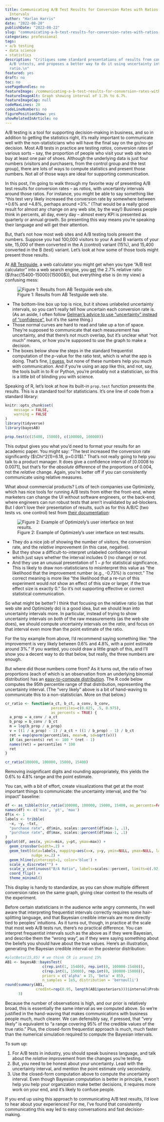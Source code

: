 ```yaml
---
title: Communicating A/B Test Results for Conversion Rates with Ratios and Uncertainty
  Intervals
author: "Harlan Harris"
date: "2022-08-20"
publishDate: "2022-08-22"
slug: "communicating-a-b-test-results-for-conversion-rates-with-ratios-and-uncertainty-intervals"
categories: professional
tags:
- a/b testing
- data science
- statistics
description: "Critiques some standard presentations of results from conversion rate
  A/B \ntests, and proposes a better way to do it using uncertainty intervals around\nthe
  ratio.\n"
featured: yes
draft: no
toc: no
usePageBundles: no
featureImage: /communicating-a-b-test-results-for-conversion-rates-with-ratios-and-uncertainty-intervals/images/00007b.png
featureImageAlt: Graph showing interval of 1.3% to 6.7%.
featureImageCap: null
codeMaxLines: 20
codeLineNumbers: no
figurePositionShow: yes
showRelatedInArticle: no
---
```


A/B testing is a tool for supporting decision-making in business, and so in 
addition to getting the statistics right, it's really important to 
communicate well with the non-statisticians who will have the final say on
the go/no-go decision. Most A/B tests in practice are testing _ratios_,
conversion rates of various sorts -- say, the proportion of people who visit
your web site who buy at least one pair of shoes. Although the underlying
data is just four numbers (visitors and purchasers, from the control group
and the test group), there are lots of ways to compute statistics and 
present those numbers. Not all of those ways are ideal for supporting communication.

In this post, I'm going to walk through my favorite way of presenting A/B
test results for conversion rates -- as _ratios_, with uncertainty intervals
around those ratios. For instance, you might be able to say something like
"this test very likely increased the conversion rate by somewhere between
+0.6% and +4.8%, perhaps around +3%." (That would be a really good result for almost any
change on any web site, by the way!) Business people think in percents, all
day, every day -- almost every KPI is presented as quarterly or annual growth.
So presenting this way means you're speaking their language and will get
their attention.

But, that's not how most web sites and A/B testing tools present the numbers.
Suppose you had 100,000 visitors to your A and B variants of your site, 
15,000 of them converted in the A (control) variant (15%), and 15,400
converted in the B (test) variant. Let's look at how some of those tools might
present those results.

At [AB Testguide](https://abtestguide.com/calc/), a web calculator you 
might get
when you type "A/B test calculator" into a web search engine,
you [get](https://abtestguide.com/calc/?ua=100000&ub=100000&ca=15000&cb=15400&tail=2) the 2.7% relative
ratio ($\frac{15400-15000}{15000$}), but everything else is (in my view) a
confusing mess:

![Figure 1: Results from AB Testguide web site.](images/abtestguide.png)

* The bottom-line box up top is nice, but it shows unlabeled uncertainty intervals,
so you can't really tell how uncertain each conversion rate is. (As an aside,
I often follow [Gelman's advice to use "uncertainty" instead of "confidence"](https://statmodeling.stat.columbia.edu/2010/12/21/lets_say_uncert/),
but it's the same thing.)
* Those normal curves are hard to read and take up a ton of space. 
They're supposed to communicate that each measurement has uncertainty, and that
there's not much overlap, but it's unclear what "not much" means, or how
you're supposed to use the graph to make a decision.
* The boxes below show the steps in the standard frequentist computation of
the $p$-value for the ratio test, which is what the app is doing. That's fine,
[I guess](https://www.tandfonline.com/doi/full/10.1080/00031305.2019.1583913), 
but none of these numbers help you much with communication. And if you're 
using an app like this, and not, say, the tools built in to R or Python,
you're probably not a statistician, so this is a little bit of
blinding you with science. 

Speaking of R, let's look at how its built-in `prop.test` function
presents the results. This is a standard tool for statisticians. It's one
line of code from a standard library:

```r
knitr::opts_chunk$set(
	message = FALSE,
	warning = FALSE
)
library(tidyverse)
library(bayesAB)
```

```r
prop.test(c(15400, 15000), c(100000, 100000))
```

This output gives you what you'd need to format your results for an academic
paper. You might say: "The test increased the conversion rate significantly
($\Chi^2(1)=6.18, p=0.01$)." That's not really going to help you talk
to a product manager. It does give a confidence interval
of [0.0008 to 0.0071], but that's for the _absolute_ difference of the
proportions of 0.004, not the _relative_ change. Again, you're better
off if you can consistently communicate using relative measures.

What about commercial products? Lots of tech companies use Optimizely,
which has nice tools for running A/B tests from either the front-end,
where marketers can change the UI without software engineers, or the
back-end, where engineers can run robust tests that aren't invalidated by
ad-blockers. But I don't love their presentation of results, such as
for this A/B/C (two tests vs. one control) test from
[their documentation](https://docs.developers.optimizely.com/experimentation/v4.0.0-full-stack/docs/analyze-results):

![Figure 2: Example of Optimizely's user interface on test results.](images/optimizely.png)

* They do a nice job of showing the number of visitors, the conversion
rate, and the _relative_ improvement (in this case, negative).
* But they show a difficult-to-interpret unlabeled confidence interval which
just says whether the interval includes 0 (no change) or not.
* And they use an unusual presentation of $1-p$ for statistical significance.
This is likely to draw non-statisticians to misinterpret this value as "the 
likelihood that the improvement number (e.g., -0.73%) is correct." The correct
meaning is more like
"the likelihood that a re-run of this experiment would _not_ show an effect of this
size or larger, if the true effect size is exactly 0." So it's not supporting
effective or correct statistical communication.

So what might be better? I think that focusing on the relative ratio (as 
that web site and Optimizely do) is a good idea, but we should lean into 
uncertainty intervals more. In particular, instead of trying to show uncertainty
intervals on _both_ of the raw measurements (as the web site does), we should
compute uncertainty intervals on the _ratio_, and focus on that interval even
more than the point estimate of the ratio. 

For the toy example from above, I'd recommend saying something like:
"the improvement is very likely between 0.6% and 4.8%, with a point estimate
around 3%." If you wanted, you could draw a little graph of this, and I'll
show you a decent way to do that below, but really,
the three numbers are enough.

But where did those numbers come from? As it turns out, the
ratio of two proportions (each of which is an observation from an underlying
binomial distribution) has an [easy-to-compute distribution](https://en.wikipedia.org/wiki/Binomial_distribution#Ratio_of_two_binomial_distributions).
The R code below computes the 95th percentile range of that distribution,
representing the uncertainty interval. (The "very likely" above is a bit
of hand-waving to communicate this to a non-statistician. More on that below.)

```r
cr_ratio <- function(a_ct, b_ct, a_conv, b_conv, 
                     percentiles=c(0.025, .5, 0.975),
                     as_percents = TRUE) {
  a_prop = a_conv / a_ct
  b_prop = b_conv / b_ct
  m = log(b_prop / a_prop)
  v = ((1 / a_prop) - 1) / a_ct + ((1 / b_prop) - 1) / b_ct
  ret = exp(qnorm(percentiles, mean=m, sd=sqrt(v)))
  if (as_percents) ret <- 100 * (ret - 1)
  names(ret) = percentiles * 100
  ret
}

cr_ratio(100000, 100000, 15000, 15400)
```

Removing insignificant digits and rounding appropriately, 
this yields the 0.6% to 4.8% range and the point estimate. 

You can, with a bit of effort, create visualizations that get at the most 
important things to communicate: the uncertainty interval, and the "no impact"
baseline:

```r
df <- as_tibble(t(cr_ratio(100000, 100000, 15000, 15400, as_percents=FALSE)))
names(df) <- c('min', 'pt', 'max')
df$x <- 1
labels <- tribble(
  ~x, ~y, ~txt,
  "purchase rate", df$min, scales::percent(df$min-1, .1),
  "purchase rate", df$max, scales::percent(df$max-1, .1)
) 
ggplot(df, aes(x, ymin=min, y=pt, ymax=max)) +
  geom_crossbar(width=.2) +
  geom_text(data=labels, mapping=aes(x=x, y=y, ymin=NULL, ymax=NULL, label=txt),
            nudge_x=.2) +
  geom_hline(yintercept=1, color='blue') +
  scale_x_discrete("") +
  scale_y_continuous("B/A Ratio", labels=scales::percent, limits=c(.92, 1.08)) +
  coord_flip() +
  theme_minimal()
```

This display is handy to standardize, as you can show multiple different
conversion rates on the same graph, giving clear context to the results of the
experiment.

Before certain statisticians in the audience write angry comments, 
I'm well aware that interpreting 
frequentist intervals correctly 
requires some hair-splitting language, and that Bayesian
credible intervals are more directly tied to peoples' intuitions. As it turns
out, though, in practice at the scale that most web A/B tests run, there's
no practical difference. You can interpret frequentist intervals such as
the above as if they were Bayesian, and describe them the "wrong way", as if
they were saying something about the beliefs you should have about the true
values. Here's an illustration, generating the Bayesian credible interval
on the posterior distribution:

```r
#plotBeta(15,85) # we think CR is around 15%
AB1 <- bayesAB::bayesTest(
                 c(rep.int(1, 15400), rep.int(0, 100000-15400)),
                 c(rep.int(1, 15000), rep.int(0, 100000-15000)),
                 priors = c('alpha' = 15, 'beta' = 85), 
                 n_samples = 1e5, distribution = 'bernoulli')
round(summary(AB1, 
              credInt=rep(0.95, length(AB1$posteriors)))$interval$Probability * 100,
      3)
```

Because the number of observations is high, and our prior is relatively broad,
this is essentially the same interval as we computed above. So we're justified
in the hand-waving that makes communications with business people much, much
clearer. We can defensibly say, if pressed, that "very likely" is equivalent to 
"a range covering 95% of the credible values of the true ratio." 
Plus, the closed-form frequentist approach is much, much faster than the numerical 
simulation required to compute the Bayesian intervals.

To sum up:

1. For A/B tests in industry, you should speak business language, and talk
about the _relative_ improvement from the changes you're testing.
2. But, you need to be honest about your uncertainty. Lead with the uncertainty
interval, and mention the point estimate only secondarily.
3. Use the closed-form computation above to compute the uncertainty interval.
Even though Bayesian computation is better in principle, it won't help you
help your organization make better decisions, it requires more work on your 
end, and it's likely to confuse people.

If you end up using this approach to communicating A/B test results, 
I'd love to hear about your experiences! For me, I've found that consistently 
communicating this way led to easy conversations and fast decision-making.

